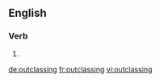 ==English==

===Verb===
{{head|en|present participle}}

# {{present participle of|outclass|lang=en|nocat=1}}

[[de:outclassing]]
[[fr:outclassing]]
[[vi:outclassing]]